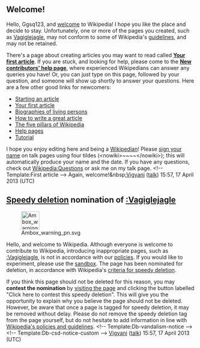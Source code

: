 <article id="39139330" title=User talk:Ggsq123>
	<talkpage id="39139330" title="User talk:Ggsq123">

== Welcome! ==

Hello, Ggsq123, and [[Wikipedia:Welcome, newcomers|welcome]] to Wikipedia!  I hope you like the place and decide to stay. Unfortunately, one or more of the pages you created, such as [[Vagiglejagle]], may not conform to some of Wikipedia's [[Wikipedia:List of policies|guidelines]], and may not be retained. 

There's a page about creating articles you may want to read called '''[[Wikipedia:Your first article|Your first article]]'''. If you are stuck, and looking for help, please come to the '''[[Wikipedia:New contributors' help page|New contributors' help page]]''', where experienced Wikipedians can answer any queries you have! Or, you can just type '''{{t|helpme}}''' on this page, followed by your question, and someone will show up shortly to answer your questions. Here are a few other good links for newcomers:
* [[Wikipedia:Starting an article|Starting an article]]
* [[Wikipedia:Your first article|Your first article]]
* [[Wikipedia:Biographies of living persons|Biographies of living persons]]
* [[Wikipedia:How to write a great article|How to write a great article]]
* [[Wikipedia:Five pillars|The five pillars of Wikipedia]]
* [[Help:Contents|Help pages]]
* [[Wikipedia:Tutorial|Tutorial]]
I hope you enjoy editing here and being a [[Wikipedia:Wikipedians|Wikipedian]]! Please [[Wikipedia:Signatures|sign your name]] on talk pages using four tildes (&lt;nowiki&gt;~~~~&lt;/nowiki&gt;); this will automatically produce your name and the date. If you have any questions, check out [[Wikipedia:Questions]] or ask me on my talk page. &lt;!-- Template:First article --&gt; Again, welcome!&amp;nbsp;[[User:Vigyani|Vigyani]] ([[User talk:Vigyani|talk]]) 15:57, 17 April 2013 (UTC)

==[[Wikipedia:Criteria for speedy deletion|Speedy deletion]] nomination of [[:Vagiglejagle]]==
[[Image:Ambox warning pn.svg|48px|left|alt=|link=]]

Hello, and welcome to Wikipedia. Although everyone is welcome to contribute to Wikipedia, introducing inappropriate pages, such as [[:Vagiglejagle]], is not in accordance with our [[Wikipedia:List of policies|policies]]. If you would like to experiment, please use the [[Wikipedia:Sandbox|sandbox]]. The page has been nominated for deletion, in accordance with Wikipedia's [[WP:CSD|criteria for speedy deletion]]. 

If you think this page should not be deleted for this reason, you may '''contest the nomination''' by [[:Vagiglejagle|visiting the page]] and clicking the button labelled &quot;Click here to contest this speedy deletion&quot;. This will give you the opportunity to explain why you believe the page should not be deleted. However, be aware that once a page is tagged for speedy deletion, it may be removed without delay. Please do not remove the speedy deletion tag from the page yourself, but do not hesitate to add information in line with [[Wikipedia:List of policies|Wikipedia's policies and guidelines]]. &lt;!-- Template:Db-vandalism-notice --&gt; &lt;!-- Template:Db-csd-notice-custom --&gt; [[User:Vigyani|Vigyani]] ([[User talk:Vigyani|talk]]) 15:57, 17 April 2013 (UTC)
	</talkpage>
</article>